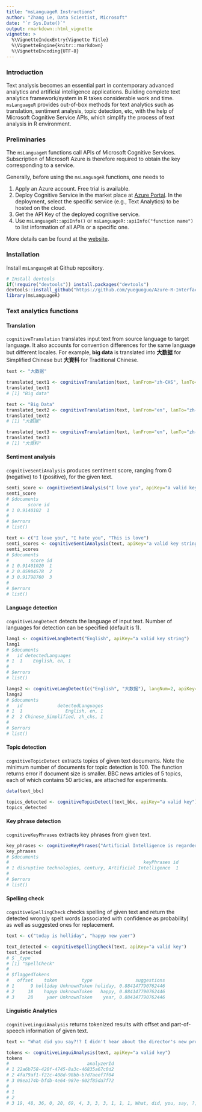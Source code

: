 ```yaml
---
title: "msLanguageR Instructions"
author: "Zhang Le, Data Scientist, Microsoft"
date: "`r Sys.Date()`"
output: rmarkdown::html_vignette
vignette: >
  %\VignetteIndexEntry{Vignette Title}
  %\VignetteEngine{knitr::rmarkdown}
  %\VignetteEncoding{UTF-8}
---
```


### Introduction

Text analysis becomes an essential part in contemporary advanced analytics and artificial intelligence applications. Building complete text analytics framework/system in R takes considerable work and time. `msLanguageR` provides out-of-box methods for text analytics such as translation, sentiment analysis, topic detection, etc, with the help of Microsoft Cognitive Service APIs, which simplify the process of text analysis in R environment. 

### Preliminaries

The `msLanguageR` functions call APIs of Microsoft Cognitive Services. Subscription of Microsoft Azure is therefore required to obtain the key corresponding to a service. 

Generally, before using the `msLanguageR` functions, one needs to 

1. Apply an Azure account. Free trial is available.
2. Deploy Cognitive Service in the market place at [Azure Portal](https://portal.azure.com/). In the deployment, select the specific service (e.g., Text Analytics) to be hosted on the cloud. 
3. Get the API Key of the deployed cognitive service.
4. Use `msLanguageR::apiInfo()` or `msLanguageR::apiInfo("function name")` to list information of all APIs or a specific one.

More details can be found at the [website](https://www.microsoft.com/cognitive-services/en-us/apis).

### Installation

Install `msLanguageR` at Github repository.

```r

# Install devtools
if(!require("devtools")) install.packages("devtools")
devtools::install_github("https://github.com/yueguoguo/Azure-R-Interface/tree/master/utils/msLanguageR")
library(msLanguageR)
```

### Text analytics functions

#### Translation
`cognitiveTranslation` translates input text from source language to target language. It also accounts for convention differences for the same language but different locales. For example, **big data** is translated into **大数据** for Simplified Chinese but **大資料** for Traditional Chinese.
```r
text <- "大数据"

translated_text1 <- cognitiveTranslation(text, lanFrom="zh-CHS", lanTo="en", apiKey="a valid key")
translated_text1
# [1] "Big data"

text <- "Big Data"
translated_text2 <- cognitiveTranslation(text, lanFrom="en", lanTo="zh-CHS", apiKey="a valid key")
translated_text2
# [1] "大数据"

translated_text3 <- cognitiveTranslation(text, lanFrom="en", lanTo="zh-CHT", apiKey="a valid key")
translated_text3
# [1] "大資料"
```

#### Sentiment analysis
`cognitiveSentiAnalysis` produces sentiment score, ranging from 0 (negative) to 1 (positive), for the given text. 
```r
senti_score <- cognitiveSentiAnalysis("I love you", apiKey="a valid key string")
senti_score
# $documents
#       score id
# 1 0.9140102  1
# 
# $errors
# list()

text <- c("I love you", "I hate you", "This is love")
senti_scores <- cognitiveSentiAnalysis(text, apiKey="a valid key string")
senti_scores
# $documents
#        score id
# 1 0.91401020  1
# 2 0.05904578  2
# 3 0.91798760  3
# 
# $errors
# list()
```

#### Language detection
`cognitiveLangDetect` detects the language of input text. Number of languages for detection can be specified (default is 1).
```r
lang1 <- cognitiveLangDetect("English", apiKey="a valid key string")
lang1
# $documents
#   id detectedLanguages
# 1  1    English, en, 1
# 
# $errors
# list()

langs2 <- cognitiveLangDetect(c("English", "大数据"), langNum=2, apiKey="a valid key string")
langs2
# $documents
#   id             detectedLanguages
# 1  1                English, en, 1
# 2  2 Chinese_Simplified, zh_chs, 1
# 
# $errors
# list()
```

#### Topic detection
`cognitiveTopicDetect` extracts topics of given text documents. Note the minimum number of documents for topic detection is 100. The function returns error if document size is smaller. BBC news articles of 5 topics, each of which contains 50 articles, are attached for experiments.
```r
data(text_bbc)

topics_detected <- cognitiveTopicDetect(text_bbc, apiKey="a valid key")
topics_detected
```

#### Key phrase detection
`cognitiveKeyPhrases` extracts key phrases from given text.
```r
key_phrases <- cognitiveKeyPhrases("Artificial Intelligence is regarded as one of the disruptive technologies in the 21st century", apiKey="a valid key string")
key_phrases
# $documents
#                                                  keyPhrases id
# 1 disruptive technologies, century, Artificial Intelligence  1
# 
# $errors
# list()
```

#### Spelling check
`cognitiveSpellingCheck` checks spelling of given text and return the detected wrongly spelt words (associated with confidence as probability) as well as suggested ones for replacement.
```r
text <- c("today is holliday", "hapyp new yaer")

text_detected <- cognitiveSpellingCheck(text, apiKey="a valid key")
text_detected
# $`_type`
# [1] "SpellCheck"
# 
# $flaggedTokens
#   offset    token         type                suggestions
# 1      9 holliday UnknownToken holiday, 0.884147790762446
# 2     18    hapyp UnknownToken   happy, 0.884147790762446
# 3     28     yaer UnknownToken    year, 0.884147790762446
```

#### Linguistic Analytics
`cognitiveLinguiAnalysis` returns tokenized results with offset and part-of-speech information of given text. 
```r
text <- "What did you say?!? I didn't hear about the director's new proposal. It's important to Mr. and Mrs. Smith"

tokens <- cognitiveLinguiAnalysis(text, apiKey="a valid key")
tokens
#                             analyzerId
# 1 22a6b758-420f-4745-8a3c-46835a67c0d2
# 2 4fa79af1-f22c-408d-98bb-b7d7aeef7f04
# 3 08ea174b-bfdb-4e64-987e-602f85da7f72
#                                                                                                                                                                                                                                                                                                                                                                                                                                                                                            result
# 1                                                                                                           (TOP (SBARQ (WHNP (WP What)) (SQ (VBD did) (NP (PRP you)) (VP (VB say)) (. ?)) (. !) (. ?))), (TOP (S (NP (PRP I)) (VP (VBD did) (RB n't) (VP (VB hear) (PP (IN about) (NP (NP (DT the) (NN director) (POS 's)) (JJ new) (NN proposal))))) (. .))), (TOP (S (NP (PRP It)) (VP (VBZ 's) (ADJP (JJ important) (PP (TO to) (NP (NP (NNP Mr.)) (CC and) (NP (NNP Mrs.) (NNP Smith))))))))
# 2                                                                                                                                                                                                                                                                                                                                                                                   WP, VBD, PRP, VBP, ., ., ., PRP, VBD, RB, VB, IN, DT, NN, POS, JJ, NN, ., PRP, VBZ, JJ, TO, NNP, CC, NNP, NNP
# 3 19, 48, 36, 0, 20, 69, 4, 3, 3, 3, 1, 1, 1, What, did, you, say, ?, !, ?, 0, 5, 9, 13, 16, 17, 18, What, did, you, say, ?, !, ?, 1, 3, 3, 4, 5, 3, 8, 2, 3, 8, 1, I, did, n't, hear, about, the, director, 's, new, proposal, ., 20, 22, 25, 29, 34, 40, 44, 52, 55, 59, 67, I, did, n't, hear, about, the, director, 's, new, proposal, ., 2, 2, 9, 2, 3, 3, 4, 5, It, 's, important, to, Mr., and, Mrs., Smith, 69, 71, 74, 84, 87, 91, 95, 100, It, 's, important, to, Mr., and, Mrs., Smith
```